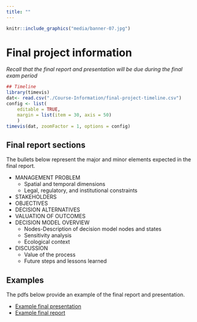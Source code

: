 ```yaml
---
title: ""
---
```


```r
knitr::include_graphics("media/banner-07.jpg")
```
<!--

library(knitr)
rmarkdown::render_site("final-project.Rmd")# build webpage

# rmarkdown::render_site()# build webpage
# COPY FILES TO DOCS FOR GITHUB.IO
system(paste("xcopy", 
    '"C:/Users/mcolvin/Documents/Teaching/WFA8433-Natural-Resource-Decision-Making/Course-Materials/_site"', 
    '"C:/Users/mcolvin/Documents/Teaching/WFA8433-Natural-Resource-Decision-Making/Docs"',
    "/E /C /H /R /K /O /Y")) 
  q(save="no")  

-->

# Final project information

*Recall that the final report and presentation
will be due during the final exam period*


```r
## Timeline
library(timevis)
dat<- read.csv("./Course-Information/final-project-timeline.csv")
config <- list(
    editable = TRUE,
    margin = list(item = 30, axis = 50)
    )
timevis(dat, zoomFactor = 1, options = config)
```


## Final report sections

The bullets below represent
the major and minor elements
expected in the final report.


* MANAGEMENT PROBLEM
    * Spatial and temporal dimensions
    * Legal, regulatory, and institutional constraints
* STAKEHOLDERS
* OBJECTIVES
* DECISION ALTERNATIVES
* VALUATION OF OUTCOMES
* DECISION MODEL OVERVIEW
    * Nodes-Description of decision model nodes and states
    * Sensitivity analysis
    * Ecological context
* DISCUSSION
    * Value of the process
    * Future steps and lessons learned

    
## Examples

The pdfs below provide an example of the 
final report and presentation.

* [Example final presentation](pdfs/mussel-example-presentation.pdf)
* [Example final report](pdfs/mussel-example-report.pdf)
    
    